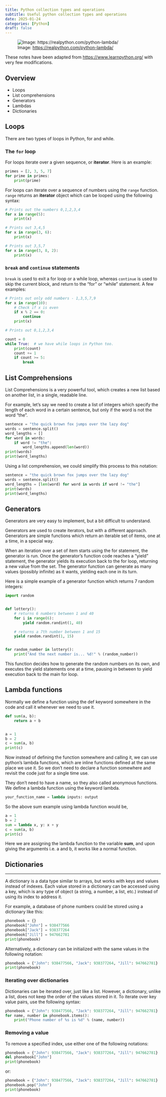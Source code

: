 ```yaml
---
title: Python collection types and operations
subtitle: Useful python collection types and operations
date: 2025-01-24
categories: [Python]
draft: false
---
```


![Image: <https://realpython.com/python-lambda/>](https://realpython.com/cdn-cgi/image/width=960,format=auto/https://files.realpython.com/media/How-to-Use-Python-Lambda-Functions_Watermarked.2afa4f5ea5d4.jpg)

::: {.callout-note}

These notes have been adapted from <https://www.learnpython.org/> with very few
modifications.

:::

## Overview

- Loops
- List comprehensions
- Generators
- Lambdas
- Dictionaries

## Loops

There are two types of loops in Python, for and while.

### The `for` loop

For loops iterate over a given sequence, or **iterator**. Here is an example:

```python {filename=Python}
primes = [2, 3, 5, 7]
for prime in primes:
    print(prime)
```

For loops can iterate over a sequence of numbers using the `range` function. `range`
returns an **iterator** object which can be looped using the following syntax:

```python {filename=Python}
# Prints out the numbers 0,1,2,3,4
for x in range(5):
    print(x)

# Prints out 3,4,5
for x in range(3, 6):
    print(x)

# Prints out 3,5,7
for x in range(3, 8, 2):
    print(x)
```

### `break` and `continue` statements

`break` is used to exit a for loop or a while loop, whereas `continue` is used to skip the
current block, and return to the "for" or "while" statement. A few examples:

```python {filename=Python}
# Prints out only odd numbers - 1,3,5,7,9
for x in range(10):
    # Check if x is even
    if x % 2 == 0:
        continue
    print(x)

# Prints out 0,1,2,3,4

count = 0
while True:  # we have while loops in Python too.
    print(count)
    count += 1
    if count >= 5:
        break
```

## List Comprehensions

List Comprehensions is a very powerful tool, which creates a new list based on another
list, in a single, readable line.

For example, let's say we need to create a list of integers which specify the length of
each word in a certain sentence, but only if the word is not the word "the".

```python {filename=Python}
sentence = "the quick brown fox jumps over the lazy dog"
words = sentence.split()
word_lengths = []
for word in words:
    if word != "the":
        word_lengths.append(len(word))
print(words)
print(word_lengths)
```

Using a list comprehension, we could simplify this process to this notation:

```python {filename=Python}
sentence = "the quick brown fox jumps over the lazy dog"
words = sentence.split()
word_lengths = [len(word) for word in words if word != "the"]
print(words)
print(word_lengths)
```

## Generators

Generators are very easy to implement, but a bit difficult to understand.

Generators are used to create iterators, but with a different approach. Generators are
simple functions which return an iterable set of items, one at a time, in a special way.

When an iteration over a set of item starts using the for statement, the generator is run.
Once the generator's function code reaches a "yield" statement, the generator yields its
execution back to the for loop, returning a new value from the set. The generator function
can generate as many values (possibly infinite) as it wants, yielding each one in its
turn.

Here is a simple example of a generator function which returns 7 random integers:

```python {filename=Python}
import random


def lottery():
    # returns 6 numbers between 1 and 40
    for i in range(6):
        yield random.randint(1, 40)

    # returns a 7th number between 1 and 15
    yield random.randint(1, 15)


for random_number in lottery():
    print("And the next number is... %d!" % (random_number))
```

This function decides how to generate the random numbers on its own, and executes the
yield statements one at a time, pausing in between to yield execution back to the main for
loop.

## Lambda functions

Normally we define a function using the def keyword somewhere in the code and call it
whenever we need to use it.

```python {filename=Python}
def sum(a, b):
    return a + b


a = 1
b = 2
c = sum(a, b)
print(c)
```

Now instead of defining the function somewhere and calling it, we can use python's lambda
functions, which are inline functions defined at the same place we use it. So we don't
need to declare a function somewhere and revisit the code just for a single time use.

They don't need to have a name, so they also called anonymous functions. We define a
lambda function using the keyword lambda.

```python {filename=Python}
your_function_name = lambda inputs: output
```

So the above sum example using lambda function would be,

```python {filename=Python}
a = 1
b = 2
sum = lambda x, y: x + y
c = sum(a, b)
print(c)
```

Here we are assigning the lambda function to the variable **sum**, and upon giving the
arguments i.e. a and b, it works like a normal function.

## Dictionaries

______________________________________________________________________

A dictionary is a data type similar to arrays, but works with keys and values instead of
indexes. Each value stored in a dictionary can be accessed using a key, which is any type
of object (a string, a number, a list, etc.) instead of using its index to address it.

For example, a database of phone numbers could be stored using a dictionary like this:

```python {filename=Python}
phonebook = {}
phonebook["John"] = 938477566
phonebook["Jack"] = 938377264
phonebook["Jill"] = 947662781
print(phonebook)
```

Alternatively, a dictionary can be initialized with the same values in the following
notation:

```python {filename=Python}
phonebook = {"John": 938477566, "Jack": 938377264, "Jill": 947662781}
print(phonebook)
```

### Iterating over dictionaries

Dictionaries can be iterated over, just like a list. However, a dictionary, unlike a list,
does not keep the order of the values stored in it. To iterate over key value pairs, use
the following syntax:

```python {filename=Python}
phonebook = {"John": 938477566, "Jack": 938377264, "Jill": 947662781}
for name, number in phonebook.items():
    print("Phone number of %s is %d" % (name, number))
```

### Removing a value

To remove a specified index, use either one of the following notations:

```python {filename=Python}
phonebook = {"John": 938477566, "Jack": 938377264, "Jill": 947662781}
del phonebook["John"]
print(phonebook)
```

or:

```python {filename=Python}
phonebook = {"John": 938477566, "Jack": 938377264, "Jill": 947662781}
phonebook.pop("John")
print(phonebook)
```
